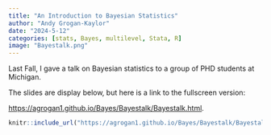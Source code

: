 ```yaml
---
title: "An Introduction to Bayesian Statistics"
author: "Andy Grogan-Kaylor"
date: "2024-5-12"
categories: [stats, Bayes, multilevel, Stata, R]
image: "Bayestalk.png"
---
```


Last Fall, I gave a talk on Bayesian statistics to a group of PHD students at Michigan. 

The slides are display below, but here is a link to the fullscreen version:

[https://agrogan1.github.io/Bayes/Bayestalk/Bayestalk.html](https://agrogan1.github.io/Bayes/Bayestalk/Bayestalk.html).


```r

knitr::include_url("https://agrogan1.github.io/Bayes/Bayestalk/Bayestalk.html")

```

